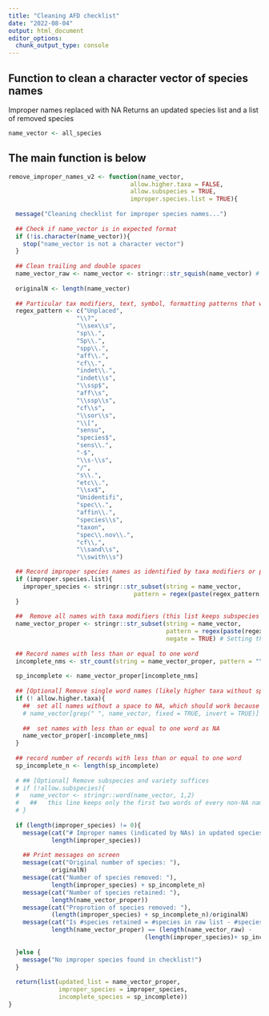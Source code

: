 ```yaml
---
title: "Cleaning AFD checklist"
date: "2022-08-04"
output: html_document
editor_options: 
  chunk_output_type: console
---
```


## Function to clean a character vector of species names
Improper names replaced with NA
Returns an updated species list and a list of removed species


```r
name_vector <- all_species
```

## The main function is below

```r
remove_improper_names_v2 <- function(name_vector,
                                  allow.higher.taxa = FALSE,
                                  allow.subspecies = TRUE,
                                  improper.species.list = TRUE){
  
  message("Cleaning checklist for improper species names...")
  
  ## Check if name_vector is in expected format
  if (!is.character(name_vector)){
    stop("name_vector is not a character vector")
  }
  
  ## Clean trailing and double spaces
  name_vector_raw <- name_vector <- stringr::str_squish(name_vector) # I notice name_vector_raw is being made but not used in flagging improper names
  
  originalN <- length(name_vector)
  
  ## Particular tax modifiers, text, symbol, formatting patterns that we want to flag/remove from final list
  regex_pattern <- c("Unplaced", 
                   "\\?",
                   "\\sex\\s",
                   "sp\\.", 
                   "Sp\\.", 
                   "spp\\.",
                   "aff\\.",
                   "cf\\.", 
                   "indet\\.", 
                   "indet\\s", 
                   "\\ssp$",
                   "aff\\s",
                   "\\ssp\\s",
                   "cf\\s", 
                   "\\sor\\s", 
                   "\\[", 
                   "sensu",
                   "species$",
                   "sens\\.", 
                   "-$", 
                   "\\s-\\s", 
                   "/", 
                   "s\\.", 
                   "etc\\.",
                   "\\sx$", 
                   "Unidentifi",
                   "spec\\.", 
                   "affin\\.", 
                   "species\\s",
                   "taxon", 
                   "spec\\.nov\\.",
                   "cf\\,", 
                   "\\sand\\s",
                   "\\swith\\s")

  ## Record improper species names as identified by taxa modifiers or particular text patterns
  if (improper.species.list){
    improper_species <- stringr::str_subset(string = name_vector, 
                                   pattern = regex(paste(regex_pattern, collapse = "|"))) 
  }
  
  ##  Remove all names with taxa modifiers (this list keeps subspecies and variety)
  name_vector_proper <- stringr::str_subset(string = name_vector, 
                                            pattern = regex(paste(regex_pattern, collapse = "|")),
                                            negate = TRUE) # Setting this as true it will return non-matching names
  
  ## Record names with less than or equal to one word
  incomplete_nms <- str_count(string = name_vector_proper, pattern = "\\w+") <= 1
  
  sp_incomplete <- name_vector_proper[incomplete_nms]
  
  ## [Optional] Remove single word names (likely higher taxa without species suffix)
  if (! allow.higher.taxa){
    ##  set all names without a space to NA, which should work because we fixed double and trailing space
    # name_vector[grep(" ", name_vector, fixed = TRUE, invert = TRUE)] <- NA
    
    ##  set names with less than or equal to one word as NA
    name_vector_proper[-incomplete_nms] 
  }
  
  ## record number of records with less than or equal to one word
  sp_incomplete_n <- length(sp_incomplete)
  
  # ## [Optional] Remove subspecies and variety suffices
  # if (!allow.subspecies){
  #   name_vector <- stringr::word(name_vector, 1,2)
  #   ##   this line keeps only the first two words of every non-NA name
  # }
  
  if (length(improper_species) != 0){
    message(cat("# Improper names (indicated by NAs) in updated species list: "),
            length(improper_species))
    
    ## Print messages on screen
    message(cat("Original number of species: "),
            originalN)
    message(cat("Number of species removed: "),
            length(improper_species) + sp_incomplete_n)
    message(cat("Number of species retained: "),
            length(name_vector_proper))
    message(cat("Proprotion of species removed: "),
            (length(improper_species) + sp_incomplete_n)/originalN)
    message(cat("Is #species retained = #species in raw list - #species removed? : "),
            length(name_vector_proper) == (length(name_vector_raw) -
                                      (length(improper_species)+ sp_incomplete_n)))
    
  }else {
    message("No improper species found in checklist!")
  }
  
  return(list(updated_list = name_vector_proper,
              improper_species = improper_species,
              incomplete_species = sp_incomplete))
}
```

